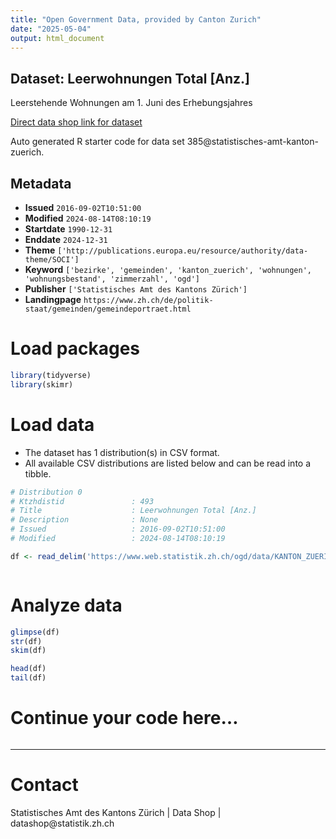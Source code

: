 ```yaml
---
title: "Open Government Data, provided by Canton Zurich"
date: "2025-05-04"
output: html_document
---
```


## Dataset: Leerwohnungen Total [Anz.]

Leerstehende Wohnungen am 1. Juni des Erhebungsjahres

[Direct data shop link for dataset](https://www.zh.ch/de/politik-staat/statistik-daten/datenkatalog.html#/datasets/385@statistisches-amt-kanton-zuerich)

Auto generated R starter code for data set 385@statistisches-amt-kanton-zuerich.

## Metadata

- **Issued** `2016-09-02T10:51:00`
- **Modified** `2024-08-14T08:10:19`
- **Startdate** `1990-12-31`
- **Enddate** `2024-12-31`
- **Theme** `['http://publications.europa.eu/resource/authority/data-theme/SOCI']`
- **Keyword** `['bezirke', 'gemeinden', 'kanton_zuerich', 'wohnungen', 'wohnungsbestand', 'zimmerzahl', 'ogd']`
- **Publisher** `['Statistisches Amt des Kantons Zürich']`
- **Landingpage** `https://www.zh.ch/de/politik-staat/gemeinden/gemeindeportraet.html`


# Load packages

```r

library(tidyverse)
library(skimr)

```

# Load data

-   The dataset has 1 distribution(s) in CSV format.
-   All available CSV distributions are listed below and can be read into a tibble.

```r

# Distribution 0
# Ktzhdistid               : 493
# Title                    : Leerwohnungen Total [Anz.]
# Description              : None
# Issued                   : 2016-09-02T10:51:00
# Modified                 : 2024-08-14T08:10:19

df <- read_delim('https://www.web.statistik.zh.ch/ogd/data/KANTON_ZUERICH_381.csv')



```

# Analyze data

```r

glimpse(df)
str(df)
skim(df)

head(df)
tail(df)

```

# Continue your code here...

```r

```

------------------------------------------------------------------------

# Contact

Statistisches Amt des Kantons Zürich | Data Shop | datashop@statistik.zh.ch
